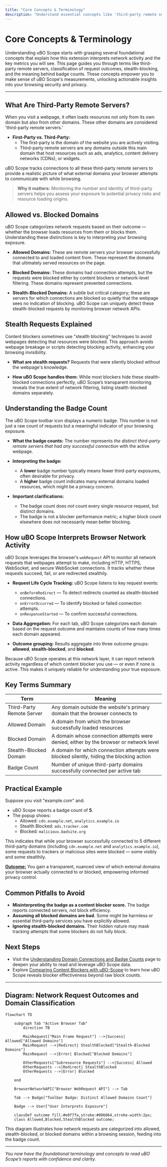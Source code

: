 ```yaml
---
title: "Core Concepts & Terminology"
description: "Understand essential concepts like 'third-party remote servers', 'allowed vs. blocked domains', 'stealth requests', and the significance of badge counts. Grasp how uBO Scope interprets browser network activity and the metrics that matter."
---
```


# Core Concepts & Terminology

Understanding uBO Scope starts with grasping several foundational concepts that explain how this extension interprets network activity and the key metrics you will see. This page guides you through terms like third-party remote servers, classification of request outcomes, stealth-blocking, and the meaning behind badge counts. These concepts empower you to make sense of uBO Scope's measurements, unlocking actionable insights into your browsing security and privacy.

---

## What Are Third-Party Remote Servers?

When you visit a webpage, it often loads resources not only from its own domain but also from other domains. These other domains are considered 'third-party remote servers.'

- **First-Party vs. Third-Party:**
  - The first-party is the domain of the website you are actively visiting.
  - Third-party remote servers are any domains outside this main domain that host resources such as ads, analytics, content delivery networks (CDNs), or widgets.

uBO Scope tracks connections to all these third-party remote servers to provide a realistic picture of what external domains your browser attempts to communicate with while browsing.

> **Why it matters:** Monitoring the number and identity of third-party servers helps you assess your exposure to potential privacy risks and resource loading origins.


## Allowed vs. Blocked Domains

uBO Scope categorizes network requests based on their outcome — whether the browser loads resources from them or blocks them. Understanding these distinctions is key to interpreting your browsing exposure.

- **Allowed Domains:**
  These are remote servers your browser successfully connected to and loaded content from. These represent the domains that ultimately served resources on the page.

- **Blocked Domains:**
  These domains had connection attempts, but the requests were blocked either by content blockers or network-level filtering. These domains represent prevented connections.

- **Stealth-Blocked Domains:**
  A subtle but critical category; these are servers for which connections are blocked so quietly that the webpage sees no indication of blocking. uBO Scope can uniquely detect these stealth-blocked requests by monitoring browser network APIs.


## Stealth Requests Explained

Content blockers sometimes use "stealth blocking" techniques to avoid webpages detecting that resources were blocked. This approach avoids webpage breakage or scripts detecting blocking activity, enhancing your browsing invisibility.

- **What are stealth requests?**
  Requests that were silently blocked without the webpage's knowledge.

- **How uBO Scope handles them:**
  While most blockers hide these stealth-blocked connections perfectly, uBO Scope’s transparent monitoring reveals the true extent of network filtering, listing stealth-blocked domains separately.


## Understanding the Badge Count

The uBO Scope toolbar icon displays a numeric badge. This number is not just a raw count of requests but a meaningful indicator of your browsing exposure.

- **What the badge counts:** The number represents *the distinct third-party remote servers that had any successful connection* with the active webpage.

- **Interpreting the badge:**
  - A **lower** badge number typically means fewer third-party exposures, often desirable for privacy.
  - A **higher** badge count indicates many external domains loaded resources, which might be a privacy concern.

- **Important clarifications:**
  - The badge count does *not* count every single resource request, but distinct domains.
  - The badge is not a blocker performance metric; a higher block count elsewhere does not necessarily mean better blocking.


## How uBO Scope Interprets Browser Network Activity

uBO Scope leverages the browser’s `webRequest` API to monitor all network requests that webpages attempt to make, including HTTP, HTTPS, WebSocket, and secure WebSocket connections. It tracks whether these requests succeed, fail, or are redirected stealthily.

- **Request Life Cycle Tracking:**
  uBO Scope listens to key request events:
  - `onBeforeRedirect` — To detect redirects counted as stealth-blocked connections.
  - `onErrorOccurred` — To identify blocked or failed connection attempts.
  - `onResponseStarted` — To confirm successful connections.

- **Data Aggregation:**
  For each tab, uBO Scope categorizes each domain based on the request outcome and maintains counts of how many times each domain appeared.

- **Outcome grouping:**
  Results aggregate into three outcome groups: **allowed**, **stealth-blocked**, and **blocked**.

<Tip>
Because uBO Scope operates at this network layer, it can report network activity regardless of which content blocker you use — or even if none is active. This makes it uniquely reliable for understanding your true exposure.
</Tip>


## Key Terms Summary

| Term                  | Meaning                                                                                 |
|-----------------------|-----------------------------------------------------------------------------------------|
| Third-Party Remote Server | Any domain outside the website's primary domain that the browser connects to           |
| Allowed Domain        | A domain from which the browser successfully loaded resources                            |
| Blocked Domain        | A domain whose connection attempts were denied, either by the browser or network level  |
| Stealth-Blocked Domain| A domain for which connection attempts were blocked silently, hiding the blocking action |
| Badge Count           | Number of unique third-party domains successfully connected per active tab              |


## Practical Example

Suppose you visit "example.com" and:

- uBO Scope reports a badge count of **5**.
- The popup shows:
  - Allowed: `cdn.example.net`, `analytics.example.io`
  - Stealth Blocked: `ads.tracker.com`
  - Blocked: `malicious.badsite.org`

This indicates that while your browser successfully connected to 5 different third-party domains (including `cdn.example.net` and `analytics.example.io`), some requests to trackers or malicious sites were blocked — some visibly and some stealthily.

<u>**Outcome:**</u> You gain a transparent, nuanced view of which external domains your browser actually connected to or blocked, empowering informed privacy control.


## Common Pitfalls to Avoid

- **Misinterpreting the badge as a content blocker score.** The badge reports connected servers, *not* block efficiency.
- **Assuming all blocked domains are bad.** Some might be harmless or essential third-party services you have explicitly allowed.
- **Ignoring stealth-blocked domains.** Their hidden nature may mask tracking attempts that some blockers do not fully block.


## Next Steps

- Visit the [Understanding Domain Connections and Badge Counts](../guides/interpreting-results/understanding-domain-connections) page to deepen your ability to read and leverage uBO Scope data.
- Explore [Comparing Content Blockers with uBO-Scope](../guides/interpreting-results/comparing-content-blockers) to learn how uBO Scope reveals blocker effectiveness beyond raw block counts.

---

## Diagram: Network Request Outcomes and Domain Classification

```mermaid
flowchart TD

    subgraph Tab "Active Browser Tab"
        direction TB

        MainRequest["Main Frame Request"] -->|Success| Allowed["Allowed Domains"]
        MainRequest -->|Redirect| StealthBlocked["Stealth-Blocked Domains"]
        MainRequest -->|Error| Blocked["Blocked Domains"]

        OtherRequests["Subresource Requests"] -->|Success| Allowed
        OtherRequests -->|Redirect| StealthBlocked
        OtherRequests -->|Error| Blocked

    end

    BrowserNetworkAPI["Browser WebRequest API"] --> Tab

    Tab --> Badge["Toolbar Badge: Distinct Allowed Domains Count"]

    Badge --> User["User Interprets Exposure"]

    classDef outcome fill:#e0f7fa,stroke:#006064,stroke-width:2px;
    class Allowed,Blocked,StealthBlocked outcome;

```

This diagram illustrates how network requests are categorized into allowed, stealth-blocked, or blocked domains within a browsing session, feeding into the badge count.


---

_You now have the foundational terminology and concepts to read uBO Scope’s reports with confidence and clarity._